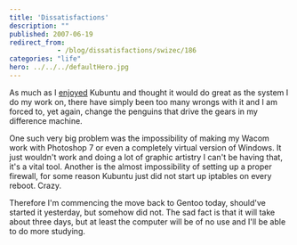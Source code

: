 ```yaml
---
title: 'Dissatisfactions'
description: ""
published: 2007-06-19
redirect_from: 
            - /blog/dissatisfactions/swizec/186
categories: "life"
hero: ../../../defaultHero.jpg
---
```


As much as I [enjoyed](http://swizec.com/index.php/mode=news/id=237) Kubuntu and thought it would do great as the system I do my work on, there have simply been too many wrongs with it and I am forced to, yet again, change the penguins that drive the gears in my difference machine.

One such very big problem was the impossibility of making my Wacom work with Photoshop 7 or even a completely virtual version of Windows. It just wouldn't work and doing a lot of graphic artistry I can't be having that, it's a vital tool. Another is the almost impossibility of setting up a proper firewall, for some reason Kubuntu just did not start up iptables on every reboot. Crazy.

Therefore I'm commencing the move back to Gentoo today, should've started it yesterday, but somehow did not. The sad fact is that it will take about three days, but at least the computer will be of no use and I'll be able to do more studying.
